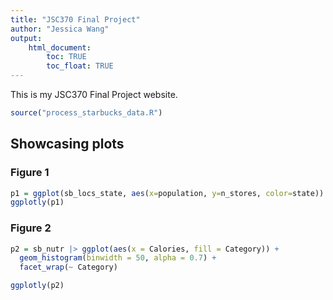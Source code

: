 ```yaml
---
title: "JSC370 Final Project"
author: "Jessica Wang"
output: 
    html_document:
        toc: TRUE
        toc_float: TRUE
---
```


This is my JSC370 Final Project website.

```r
source("process_starbucks_data.R")
```


## Showcasing plots {.tabset}

### Figure 1

```r
p1 = ggplot(sb_locs_state, aes(x=population, y=n_stores, color=state)) + geom_point(alpha=0.8)
ggplotly(p1)
```

### Figure 2

```r
p2 = sb_nutr |> ggplot(aes(x = Calories, fill = Category)) + 
  geom_histogram(binwidth = 50, alpha = 0.7) + 
  facet_wrap(~ Category) 

ggplotly(p2)
```


